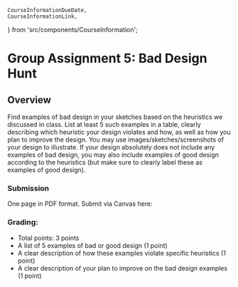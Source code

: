     CourseInformationDueDate,
    CourseInformationLink,
} from 'src/components/CourseInformation';

# Group Assignment 5: Bad Design Hunt

## Overview
Find examples of bad design in your sketches based on the heuristics we discussed in class. 
List at least 5 such examples in a table, clearly describing which heuristic your design violates and how, 
as well as how you plan to improve the design. You may use images/sketches/screenshots of your design to illustrate. 
If your design absolutely does not include any examples of bad design, 
you may also include examples of good design according to the heuristics 
(but make sure to clearly label these as examples of good design).  

### Submission
<p><CourseInformationDueDate dueDateName='dueDateAssignment0' /></p>

One page in PDF format. Submit via Canvas here:

<p><CourseInformationLink linkName='linkCanvasAssignment0' /></p>

### Grading:
- Total points: 3 points 
- A list of 5 examples of bad or good design (1 point)
- A clear description of how these examples violate specific heuristics (1 point)
- A clear description of your plan to improve on the bad design examples (1 point)
